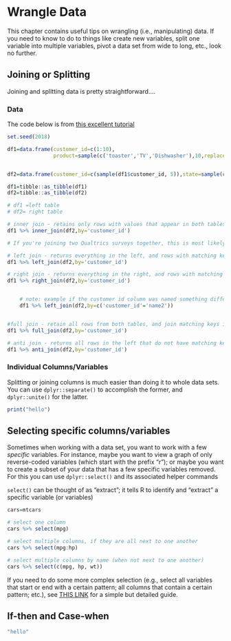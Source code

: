# Wrangle Data

This chapter contains useful tips on wrangling (i.e., manipulating) data. If you need to know to do to things like create new variables, split one variable into multiple variables, pivot a data set from wide to long, etc., look no further.

## Joining or Splitting

Joining and splitting data is pretty straightforward....

### Data

The code below is from [this excellent tutorial](https://www.youtube.com/watch?v=SCdmyyoudb8&t=23s)

```r
set.seed(2018)

df1=data.frame(customer_id=c(1:10),
               product=sample(c('toaster','TV','Dishwasher'),10,replace = TRUE))


df2=data.frame(customer_id=c(sample(df1$customer_id, 5)),state=sample(c('New York','California'),5,replace = TRUE))

df1=tibble::as_tibble(df1)
df2=tibble::as_tibble(df2)

# df1 =left table
# df2= right table

# inner join - retains only rows with values that appear in both tables, and matches by keys
df1 %>% inner_join(df2,by='customer_id')

# If you're joining two Qualtrics surveys together, this is most likely the one you want to use (e.g. matching by participant name, and only keeping rows in the joined data set for participants that have responses logged in both survey 1 and survey 2

# left join - returns everything in the left, and rows with matching keys in the right
df1 %>% left_join(df2,by='customer_id')

# right join - returns everything in the right, and rows with matching keys in the left
df1 %>% right_join(df2,by='customer_id')


    # note: example if the customer id column was named something different in the second df
    df1 %>% left_join(df2,by=c('customer_id'='name2'))


#full join - retain all rows from both tables, and join matching keys in both right and left
df1 %>% full_join(df2,by='customer_id')

# anti join - returns all rows in the left that do not have matching keys in the right
df1 %>% anti_join(df2,by='customer_id')

```


### Individual Columns/Variables

Splitting or joining columns is much easier than doing it to whole data sets. You can use `dplyr::separate()` to accomplish the former, and `dplyr::unite()` for the latter.

```r
print("hello")
```


## Selecting specific columns/variables

Sometimes when working with a data set, you want to work with a few *specific* variables. For instance, maybe you want to view a graph of only reverse-coded variables (which start with the prefix "r"); or maybe you want to create a subset of your data that has a few specific variables removed. For this you can use `dplyr::select()` and its associated helper commands

`select()` can be thought of as "extract"; it tells R to identify and "extract" a specific variable (or variables)


```r
cars=mtcars

# select one column
cars %>% select(mpg)

# select multiple columns, if they are all next to one another
cars %>% select(mpg:hp)

# select multiple columns by name (when not next to one another)
cars %>% select(c(mpg, hp, wt))
```


If you need to do some more complex selection (e.g., select all variables that start or end with a certain pattern; all columns that contain a certain pattern; etc.), see [THIS LINK](https://tidyselect.r-lib.org/reference/language.html) for a simple but detailed guide.



## If-then and Case-when

```r
"hello"
```


